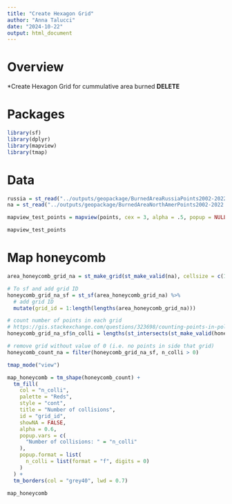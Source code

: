 ```yaml
---
title: "Create Hexagon Grid"
author: "Anna Talucci"
date: "2024-10-22"
output: html_document
---
```

# Overview 
*Create Hexagon Grid for cummulative area burned
**DELETE**

# Packages

```r
library(sf)
library(dplyr)
library(mapview)
library(tmap)
```

# Data

```r
russia = st_read("../outputs/geopackage/BurnedAreaRussiaPoints2002-2022.shp")
na = st_read("../outputs/geopackage/BurnedAreaNorthAmerPoints2002-2022.shp")
```


```r
mapview_test_points = mapview(points, cex = 3, alpha = .5, popup = NULL)

mapview_test_points
```

# Map honeycomb

```r
area_honeycomb_grid_na = st_make_grid(st_make_valid(na), cellsize = c(1000, 1000), what = "polygons", square = FALSE)

# To sf and add grid ID
honeycomb_grid_na_sf = st_sf(area_honeycomb_grid_na) %>%
  # add grid ID
  mutate(grid_id = 1:length(lengths(area_honeycomb_grid_na)))
```

```r
# count number of points in each grid
# https://gis.stackexchange.com/questions/323698/counting-points-in-polygons-with-sf-package-of-r
honeycomb_grid_na_sf$n_colli = lengths(st_intersects(st_make_valid(honeycomb_grid_na_sf), st_make_valid(na)))
```

```r
# remove grid without value of 0 (i.e. no points in side that grid)
honeycomb_count_na = filter(honeycomb_grid_na_sf, n_colli > 0)
```

```r
tmap_mode("view")

map_honeycomb = tm_shape(honeycomb_count) +
  tm_fill(
    col = "n_colli",
    palette = "Reds",
    style = "cont",
    title = "Number of collisions",
    id = "grid_id",
    showNA = FALSE,
    alpha = 0.6,
    popup.vars = c(
      "Number of collisions: " = "n_colli"
    ),
    popup.format = list(
      n_colli = list(format = "f", digits = 0)
    )
  ) +
  tm_borders(col = "grey40", lwd = 0.7)

map_honeycomb
```
